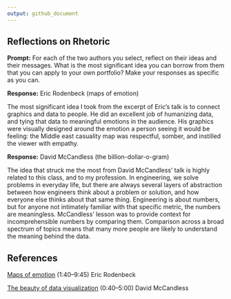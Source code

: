 ```yaml
---
output: github_document
---
```


## Reflections on Rhetoric 

**Prompt:** For each of the two authors you select, reflect on their ideas and 
their messages. What is the most significant idea you can borrow from them that 
you can apply to your own portfolio?  Make your responses as specific as you can. 

**Response:**  Eric Rodenbeck (maps of emotion)

The most significant idea I took from the excerpt of Eric's talk is to connect graphics and data to people. He did an excellent job of humanizing data, and tying that data to meaningful emotions in the audience. His graphics were visually designed around the emotion a person seeing it would be feeling: the Middle east casuality map was respectful, somber, and instilled the viewer with empathy.

**Response:**  David McCandless (the billion-dollar-o-gram)

The idea that struck me the most from David McCandless' talk is highly related to this class, and to my profession. In engineering, we solve problems in everyday life, but there are always several layers of abstraction between how engineers think about a problem or solution, and how everyone else thinks about that same thing. Engineering is about numbers, but for anyone not intimately familiar with that specific metric, the numbers are meaningless. McCandless' lesson was to provide context for incomprehensible numbers by comparing them. Comparison across a broad spectrum of topics means that many more people are likely to understand the meaning behind the data.

## References

[Maps of emotion](https://vimeo.com/166948025#t=1m40s) (1:40–9:45) Eric Rodenbeck

[The beauty of data visualization](https://www.ted.com/talks/david_mccandless_the_beauty_of_data_visualization?utm_campaign=tedspread&utm_medium=referral&utm_source=tedcomshare&t=40s) (0:40–5:00) David McCandless